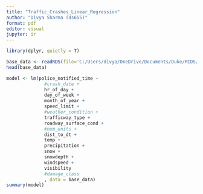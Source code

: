 ```yaml
---
title: "Traffic_Crashes_Linear_Regression"
author: "Divya Sharma (ds655)"
format: pdf
editor: visual
jupyter: ir
---
```


```r
library(dplyr, quietly = T)
```

```r
base_data <- readRDS(file='C:/Users/divya/OneDrive/Documents/Duke/MIDS/Semester 1/IDS 702 - Modeling and Representation of Data/Group_Project_Traffic_Crashes/Resources/df_cleaned_chicago_crashes.rds')
head(base_data)
```

```r
model <- lm(police_notified_time ~
              #crash_date +
              hr_of_day +
              day_of_week +
              month_of_year +
              speed_limit +
              #weather_condition +
              trafficway_type +
              roadway_surface_cond +
              #num_units +
              dist_to_dt +
              temp +
              precipitation +
              snow +
              snowdepth +
              windspeed +
              visibility 
              #damage_class
              , data = base_data)
summary(model)
```

```r

```
